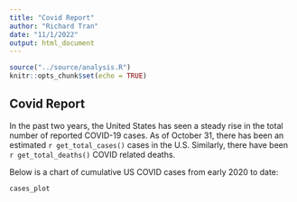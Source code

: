 ```yaml
---
title: "Covid Report"
author: "Richard Tran"
date: "11/1/2022"
output: html_document
---
```


```r
source("../source/analysis.R")
knitr::opts_chunk$set(echo = TRUE)
```

## Covid Report
In the past two years, the United States has seen a steady rise in the total number of reported COVID-19 cases. As of October 31, there has been an estimated `r get_total_cases()` cases in the U.S. Similarly, there have been `r get_total_deaths()` COVID related deaths.  

Below is a chart of cumulative US COVID cases from early 2020 to date:  
``` r
cases_plot
```

